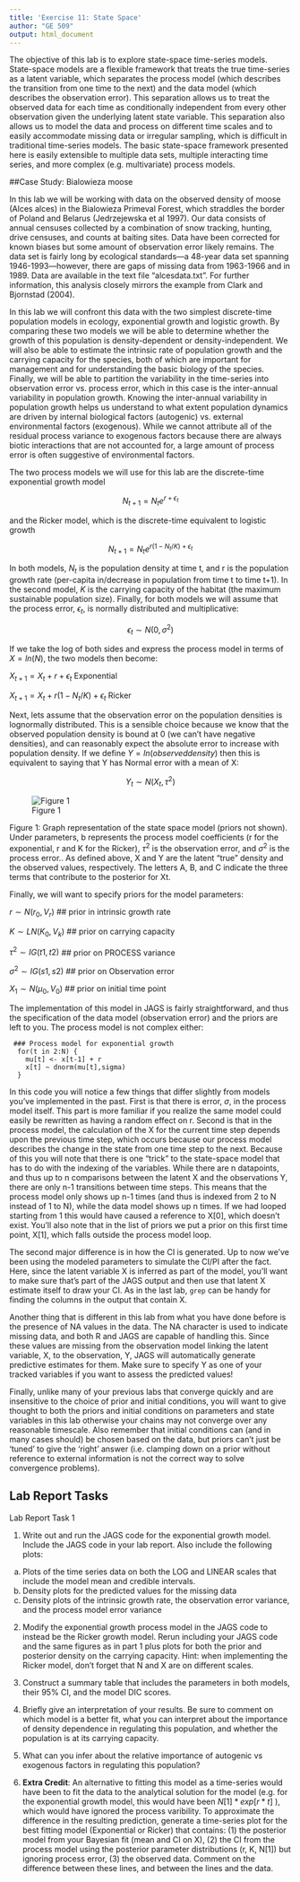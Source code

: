 ```yaml
---
title: 'Exercise 11: State Space'
author: "GE 509"
output: html_document
---
```

 
The objective of this lab is to explore state-space time-series models.  State-space models are a flexible framework that treats the true time-series as a latent variable, which separates the process model (which describes the transition from one time to the next) and the data model (which describes the observation error).  This separation allows us to treat the observed data for each time as conditionally independent from every other observation given the underlying latent state variable.  This separation also allows us to model the data and process on different time scales and to easily accommodate missing data or irregular sampling, which is difficult in traditional time-series models.  The basic state-space framework presented here is easily extensible to multiple data sets, multiple interacting time series, and more complex (e.g. multivariate) process models.

##Case Study:  Bialowieza moose

In this lab we will be working with data on the observed density of moose (Alces alces) in the Bialowieza Primeval Forest, which straddles the border of Poland and Belarus (Jedrzejewska et al 1997).  Our data consists of annual censuses collected by a combination of snow tracking, hunting, drive censuses, and counts at baiting sites.  Data have been corrected for known biases but some amount of observation error likely remains.  The data set is fairly long by ecological standards—a 48-year data set spanning 1946-1993—however, there are gaps of missing data from 1963-1966 and in 1989.  Data are available in the text file “alcesdata.txt”.  For further information, this analysis closely mirrors the example from Clark and Bjornstad (2004).

In this lab we will confront this data with the two simplest discrete-time population models in ecology, exponential growth and logistic growth.  By comparing these two models we will be able to determine whether the growth of this population is density-dependent or density-independent.  We will also be able to estimate the intrinsic rate of population growth and the carrying capacity for the species, both of which are important for management and for understanding the basic biology of the species.  Finally, we will be able to partition the variability in the time-series into observation error vs. process error, which in this case is the inter-annual variability in population growth.  Knowing the inter-annual variability in population growth helps us understand to what extent population dynamics are driven by internal biological factors (autogenic) vs. external environmental factors (exogenous).  While we cannot attribute all of the residual process variance to exogenous factors because there are always biotic interactions that are not accounted for, a large amount of process error is often suggestive of environmental factors.

The two process models we will use for this lab are the discrete-time exponential growth model

$$N_{t+1} = N_t e^{r+\epsilon_t}$$

and the Ricker model, which is the discrete-time equivalent to logistic growth
 
$$N_{t+1} = N_t e^{r (1 - N_t / K) + \epsilon_t}$$

In both models, $N_t$ is the population density at time t, and r is the population growth rate (per-capita in/decrease in population from time t to time t+1).  In the second model, $K$ is the carrying capacity of the habitat (the maximum sustainable population size).  Finally, for both models we will assume that the process error, $\epsilon_t$, is normally distributed and multiplicative:

$$\epsilon_t \sim N(0,\sigma^2)$$
 
If we take the log of both sides and express the process model in terms of $X = ln(N)$, the two models then become:

$X_{t+1} = X_t + r + \epsilon_t$ Exponential

$X_{t+1} = X_t + r(1-N_t/K) + \epsilon_t$ Ricker

Next, lets assume that the observation error on the population densities is lognormally distributed.  This is a sensible choice because we know that the observed population density is bound at 0 (we can't have negative densities), and can reasonably expect the absolute error to increase with population density.  If we define $Y = ln(observed density)$ then this is equivalent to saying that Y has Normal error with a mean of X:
 
$$Y_t \sim N(X_t,\tau^2)$$

![Figure 1](images/Lab10.1.jpg)

Figure 1:  Graph representation of the state space model (priors not shown).  Under parameters, b represents the process model coefficients (r for the exponential, r and K for the Ricker), $\tau^2$ is the observation error, and $\sigma^2$ is the process error..  As defined above, X and Y are the latent “true” density and the observed values, respectively. The letters A, B, and C indicate the three terms that contribute to the posterior for Xt.  

Finally, we will want to specify priors for the model parameters:

$r \sim N(r_0,V_r)$ 			## prior in intrinsic growth rate

$K \sim LN(K_0,V_k)$ 		  ## prior on carrying capacity

$\tau^2 \sim IG(t1,t2)$   ## prior on PROCESS variance

$\sigma^2 \sim IG(s1,s2)$ 		## prior on Observation error

$X_1 \sim N(\mu_0,V_0)$ 	## prior on initial time point

The implementation of this model in JAGS is fairly straightforward, and thus the specification of the data model (observation error) and the priors are left to you.  The process model is not complex either:

```
 ### Process model for exponential growth
  for(t in 2:N) {
    mu[t] <- x[t-1] + r
    x[t] ~ dnorm(mu[t],sigma)
  }
```

In this code you will notice a few things that differ slightly from models you've implemented in the past.  First is that there is error, $\sigma$, in the process model itself. This part is more familiar if you realize the same model could easily be rewritten as having a random effect on r.  Second is that in the process model, the calculation of the X for the current time step depends upon the previous time step, which occurs because our process model describes the change in the state from one time step to the next.  Because of this you will note that there is one “trick” to the state-space model that has to do with the indexing of the variables.  While there are n datapoints, and thus up to n comparisons between the latent X and the observations Y, there are only n-1 transitions between time steps.  This means that the process model only shows up n-1 times (and thus is indexed from 2 to N instead of 1 to N), while the data model shows up n times.  If we had looped starting from 1 this would have caused a reference to X[0], which doesn't exist.  You'll also note that in the list of priors we put a prior on this first time point, X[1], which falls outside the process model loop.

The second major difference is in how the CI is generated. Up to now we've been using the modeled parameters to simulate the CI/PI after the fact. Here, since the latent variable X is inferred as part of the model, you'll want to make sure that's part of the JAGS output and then use that latent X estimate itself to draw your CI. As in the last lab, `grep` can be handy for finding the columns in the output that contain X.

Another thing that is different in this lab from what you have done before is the presence of NA values in the data.  The NA character is used to indicate missing data, and both R and JAGS are capable of handling this.  Since these values are missing from the observation model linking the latent variable, X, to the observation, Y, JAGS will automatically generate predictive estimates for them.  Make sure to specify Y as one of your tracked variables if you want to assess the predicted values!

Finally, unlike many of your previous labs that converge quickly and are insensitive to the choice of prior and initial conditions, you will want to give thought to both the priors and initial conditions on parameters and state variables in this lab otherwise your chains may not converge over any reasonable timescale.  Also remember that initial conditions can (and in many cases should) be chosen based on the data, but priors can't just be 'tuned' to give the 'right' answer (i.e. clamping down on a prior without reference to external information is not the correct way to solve convergence problems).
 
## Lab Report Tasks

Lab Report Task 1

1.  Write out and run the JAGS code for the exponential growth model.  Include the JAGS code in your lab report.  Also include the following plots:
a) Plots of the time series data on both the LOG and LINEAR scales that include the model mean and credible intervals.
b) Density plots for the predicted values for the missing data
c) Density plots of the intrinsic growth rate, the observation error variance, and the process model error variance

2.	Modify the exponential growth process model in the JAGS code to instead be the Ricker growth model.  Rerun including your JAGS code and the same figures as in part 1 plus plots for both the prior and posterior density on the carrying capacity.
Hint: when implementing the Ricker model, don't forget that N and X are on different scales.

3.	Construct a summary table that includes the parameters in both models, their 95% CI, and the model DIC scores.

4.	Briefly give an interpretation of your results.  Be sure to comment on which model is a better fit, what you can interpret about the importance of density dependence in regulating this population, and whether the population is at its carrying capacity.  

5.	What can you infer about the relative importance of autogenic vs exogenous factors in regulating this population?

6.	**Extra Credit**: An alternative to fitting this model as a time-series would have been to fit the data to the analytical solution for the model (e.g. for the exponential growth model, this would have been $N[1]*exp[r*t]$  ), which would have ignored the process varibility.  To approximate the difference in the resulting prediction, generate a time-series plot for the best fitting model (Exponential or Ricker) that contains: (1) the posterior model from your Bayesian fit (mean and CI on X), (2) the CI from the process model using the posterior parameter distributions (r, K, N[1]) but ignoring process error, (3) the observed data.  Comment on the difference between these lines, and between the lines and the data.
